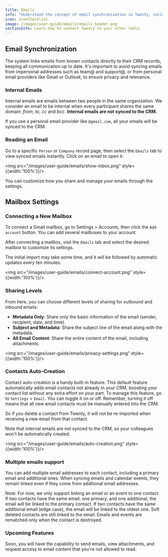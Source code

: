 ```yaml
---
title: Emails
info: "Understand the concept of email synchronization in Twenty, including how to read synced emails, connect new mailboxes, and set sharing levels."
icon: IconChecklist
image: /images/user-guide/emails/emails_header.png
sectionInfo: Learn how to connect Twenty to your other tools.
---
```


## Email Synchronization

The system links emails from known contacts directly to their CRM records, keeping all communication up to date. It's important to avoid syncing emails from impersonal addresses such as team@ and support@, or from personal email providers like Gmail or Outlook, to ensure privacy and relevance.


### Internal Emails

Internal emails are emails between two people in the same organization. We consider an email to be internal when every participant shares the same domain: *from*, *to*, *cc* and *bcc*. **Internal emails are not synced to the CRM.**

If you use a personal email provider like `@gmail.com`, all your emails will be synced to the CRM.


### Reading an Email

Go to a specific `Person` or `Company` record page, then select the `Emails` tab to view synced emails instantly. Click on an email to open it.

<img src="/images/user-guide/emails/show-inbox.png" style={{width:'100%'}}/>

You can customize how you share and manage your emails through the settings.

## Mailbox Settings

### Connecting a New Mailbox

To connect a Gmail mailbox, go to Settings > Accounts, then click the `Add account` button. You can add several mailboxes to your account.

After connecting a mailbox, visit the `Emails` tab and select the desired mailbox to customize its settings.

The initial import may take some time, and it will be followed by automatic updates every ten minutes.

<img src="/images/user-guide/emails/connect-account.png" style={{width:'100%'}}/>

### Sharing Levels

From here, you can choose different levels of sharing for outbound and inbound emails:

-  **Metadata Only**: Share only the basic information of the email (sender, recipient, date, and time).
-  **Subject and Metadata**: Share the subject line of the email along with the metadata.
-  **All Email Content**: Share the entire content of the email, including attachments.

<img src="/images/user-guide/emails/privacy-settings.png" style={{width:'100%'}}/>

### Contacts Auto-Creation

Contact auto-creation is a handy built-in feature. This default feature automatically adds email contacts not already in your CRM, boosting your contact list without any extra effort on your part. To manage this feature, go to `Settings` > `Email`. You can toggle it on or off. Remember, turning it off means that all new email contacts must be manually entered into the CRM.

So if you delete a contact from Twenty, it will not be re-imported when receiving a new email from that contact.

Note that internal emails are not synced to the CRM, so your colleagues won't be automatically created.

<img src="/images/user-guide/emails/auto-creation.png" style={{width:'100%'}}/>

### Multiple emails support

You can add multiple email addresses to each contact, including a primary email and additional ones.
When syncing emails and calendar events, they remain linked even if they come from additional email addresses.


Note: For now, we only support linking an email or an event to one contact.
If two contacts have the same email: one primary, and one additional, the email will be linked to the primary contact.
If two contacts have the same additional email (edge case), the email will be linked to the oldest one.
Soft deleted contacts are still linked to the email. Emails and events are rematched only when the contact is destroyed.

### Upcoming Features

Soon, you will have the capability to send emails, view attachments, and request access to email content that you're not allowed to read.

<ArticleEditContent></ArticleEditContent>
